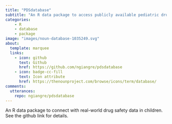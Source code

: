 ```yaml
---
title: "PDSdatabase"
subtitle: "An R data package to access publicly available pediatric drug safety information"
categories:
    - R 
    - database
    - package
image: "images/noun-database-1035249.svg"
about: 
  template: marquee
  links: 
    - icon: github
      text: Github
      href: https://github.com/ngiangre/pdsdatabase
    - icon: badge-cc-fill
      text: Icon attribute
      href: https://thenounproject.com/browse/icons/term/database/
comments:
  utterances:
    repo: ngiangre/pdsdatabase
---
```


An R data package to connect with real-world drug safety data in children. See the github link for details.
